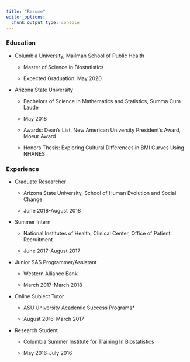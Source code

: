 ```yaml
---
title: "Resume"
editor_options: 
  chunk_output_type: console
---
```



### Education

* Columbia University, Mailman School of Public Health

    * Master of Science in Biostatistics

    * Expected Graduation: May 2020


* Arizona State University

    * Bachelors of Science in Mathematics and Statistics, Summa Cum Laude

    * May 2018

    * Awards: Dean's List, New American University President's Award, Moeur Award

    * Honors Thesis: Exploring Cultural Differences in BMI Curves Using NHANES


### Experience

* Graduate Researcher

    * Arizona State University, School of Human Evolution and Social Change

    * June 2018-August 2018


* Summer Intern

    * National Institutes of Health, Clinical Center, Office of Patient Recruitment

    * June 2017-August 2017


* Junior SAS Programmer/Assistant

    * Western Alliance Bank

    * March 2017-March 2018


* Online Subject Tutor

    * ASU University Academic Success Programs*

    * August 2016-March 2017


* Research Student

    * Columbia Summer Institute for Training In Biostatistics

    * May 2016-July 2016

